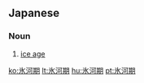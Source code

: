 ==Japanese==
{{ja-kanjitab|ひょう|が|き|yomi=on}}

===Noun===
{{ja-noun|ひょうがき}}

# [[ice age]] {{gloss|period of extensive glaciation}}

[[ko:氷河期]]
[[lt:氷河期]]
[[hu:氷河期]]
[[pt:氷河期]]